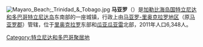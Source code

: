 [[File:Mayaro_Beach;_Trinidad_&_Tobago.jpg|thumb]]
'''马亚罗'''（{{lang-en|Mayaro}}）是[[加勒比海|加勒比海]][[岛国|岛国]][[特立尼达和多巴哥|特立尼达和多巴哥]][[特立尼达岛|特立尼达岛]]东南部的一座城镇，行政上由[[马亚罗-里奥克拉罗地区|马亚罗-里奥克拉罗地区]]（原[[马亚罗郡|马亚罗郡]]）管辖，位于[[里奥克拉罗_(特立尼达和多巴哥)|里奥克拉罗]]东部和[[瓜亚瓜亚雷|瓜亚瓜亚雷]]北部，2011年人口6,348人。

{{TrinidadTobago-geo-stub}}
{{DEFAULTSORT:Mayaro}}
[[Category:特立尼达和多巴哥聚居地|Category:特立尼达和多巴哥聚居地]]